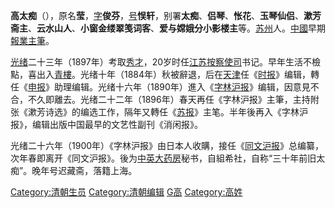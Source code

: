 {{unreferenced|time=2012-08-08T02:06:47+00:00}}
'''高太痴'''（{{bd|1863年||1920年||G}}），原名'''莹'''，[[表字|字]]'''俊芬'''，[[号|号]]'''悮轩'''，别署'''太痴'''、'''侣琴'''、'''怅花'''、'''玉琴仙侣'''、'''漱芳斋主'''、'''云水山人'''、'''小窗金缕翠笺词客'''、'''爱与嫦娥分小影楼主'''等。[[苏州|苏州]]人。[[中國|中國]]早期[[報業|報業]][[主筆|主筆]]。

[[光绪|光绪]]二十三年（1897年）考取[[秀才|秀才]]，20岁时任[[江苏按察使司|江苏按察使司]]书记。早年生活不檢點，喜出入[[青樓|青樓]]。光绪十年（1884年）秋被辭退，后在[[天津|天津]]任《[[时报|时报]]》编辑，轉任《[[申报|申报]]》助理编辑。光绪十六年（1890年）進入《[[字林沪报|字林沪报]]》编辑，因意見不合，不久即離去。光绪二十二年（1896年）春天再任《字林沪报》主筆，主持附张《漱芳诗选》的编选工作，隔年又轉任《[[苏报|苏报]]》主笔。半年後再入《字林沪报》，编辑出版中国最早的文艺性副刊《消闲报》。

光绪二十六年（1900年）《字林沪报》由日本人收購，接任《[[同文沪报|同文沪报]]》总编纂，次年春即离开《同文沪报》。後为[[中英大药房|中英大药房]]秘书，自組希社，自称“三十年前旧太痴”。晚年号迟藏斋，落籍上海。

[[Category:清朝生员|Category:清朝生员]]
[[Category:清朝编辑|Category:清朝编辑]]
[[Category:苏州人|G高]]
[[Category:高姓|Category:高姓]]